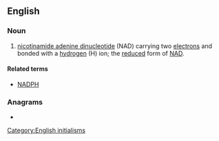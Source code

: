 ==English==

===Noun===
{{wikipedia}}
{{en-noun|-}}

# {{lb|en|biochemistry}} [[nicotinamide adenine dinucleotide]] (NAD) carrying two [[electron]]s and bonded with a [[hydrogen]] (H) ion; the [[reduced]] form of [[NAD]].

====Related terms====
* [[NADPH]]

===Anagrams===
* {{anagrams|en|HAND|Hand|dahn|hand}}

[[Category:English initialisms]]